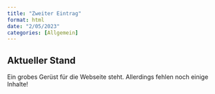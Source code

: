 ```yaml
---
title: "Zweiter Eintrag"
format: html
date: "2/05/2023"
categories: [Allgemein]
---
```


## Aktueller Stand
Ein grobes Gerüst für die Webseite steht. Allerdings fehlen noch einige Inhalte!

